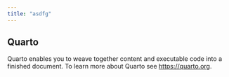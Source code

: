 ```yaml
---
title: "asdfg"
---
```


## Quarto

Quarto enables you to weave together content and executable code into a finished document. To learn more about Quarto see <https://quarto.org>.
